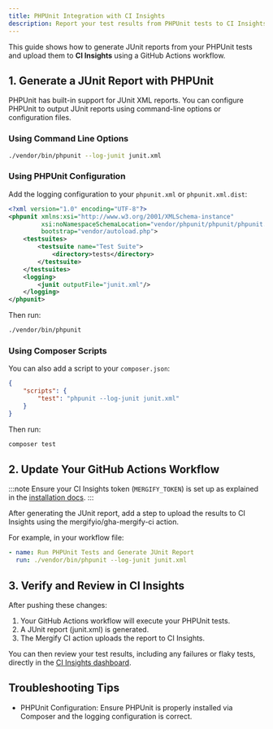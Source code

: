 ```yaml
---
title: PHPUnit Integration with CI Insights
description: Report your test results from PHPUnit tests to CI Insights
---
```



This guide shows how to generate JUnit reports from your PHPUnit tests and upload
them to **CI Insights** using a GitHub Actions workflow.

## 1. Generate a JUnit Report with PHPUnit

PHPUnit has built-in support for JUnit XML reports. You can configure PHPUnit
to output JUnit reports using command-line options or configuration files.

### Using Command Line Options

```bash
./vendor/bin/phpunit --log-junit junit.xml
```

### Using PHPUnit Configuration

Add the logging configuration to your `phpunit.xml` or `phpunit.xml.dist`:

```xml
<?xml version="1.0" encoding="UTF-8"?>
<phpunit xmlns:xsi="http://www.w3.org/2001/XMLSchema-instance"
         xsi:noNamespaceSchemaLocation="vendor/phpunit/phpunit/phpunit.xsd"
         bootstrap="vendor/autoload.php">
    <testsuites>
        <testsuite name="Test Suite">
            <directory>tests</directory>
        </testsuite>
    </testsuites>
    <logging>
        <junit outputFile="junit.xml"/>
    </logging>
</phpunit>
```

Then run:

```bash
./vendor/bin/phpunit
```

### Using Composer Scripts

You can also add a script to your `composer.json`:

```json
{
    "scripts": {
        "test": "phpunit --log-junit junit.xml"
    }
}
```

Then run:

```bash
composer test
```

## 2. Update Your GitHub Actions Workflow

:::note
Ensure your CI Insights token (`MERGIFY_TOKEN`) is set up as explained in the [installation
docs](/ci-insights#enabling-ci-insights-for-github).
:::

After generating the JUnit report, add a step to upload the results to CI
Insights using the mergifyio/gha-mergify-ci action.

For example, in your workflow file:

```yaml
- name: Run PHPUnit Tests and Generate JUnit Report
  run: ./vendor/bin/phpunit --log-junit junit.xml
```

<MergifyCIUploadStep reportPath="junit.xml" />
<MergifyCIUploadStepMatrix reportPath="junit.xml" />

## 3. Verify and Review in CI Insights

After pushing these changes:

1. Your GitHub Actions workflow will execute your PHPUnit tests.
2. A JUnit report (junit.xml) is generated.
3. The Mergify CI action uploads the report to CI Insights.

You can then review your test results, including any failures or flaky tests,
directly in the [CI Insights
dashboard](https://dashboard.mergify.com/ci-insights/jobs).

## Troubleshooting Tips

<ul>
  <li>
    PHPUnit Configuration: Ensure PHPUnit is properly installed via Composer and the logging configuration is correct.
  </li>

  <CommonTroubleshootingTips />
</ul>
